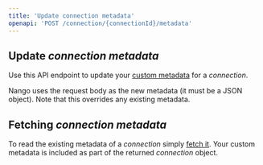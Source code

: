 ```yaml
---
title: 'Update connection metadata'
openapi: 'POST /connection/{connectionId}/metadata'
---
```


## Update _connection metadata_

Use this API endpoint to update your [custom metadata](/guides/oauth#storing-custom-metadata-per-connection) for a _connection_.

Nango uses the request body as the new metadata (it must be a JSON object). Note that this overrides any existing metadata.

## Fetching _connection metadata_

To read the existing metadata of a _connection_ simply [fetch it](/api-reference/connection/get). Your custom metadata is included as part of the returned _connection_ object.